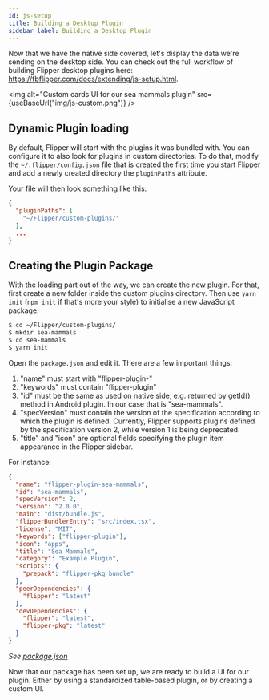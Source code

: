```yaml
---
id: js-setup
title: Building a Desktop Plugin
sidebar_label: Building a Desktop Plugin
---
```


Now that we have the native side covered, let's display the data we're sending
on the desktop side. You can check out the full workflow of building Flipper desktop
plugins here: https://fbflipper.com/docs/extending/js-setup.html.

<img alt="Custom cards UI for our sea mammals plugin" src={useBaseUrl("img/js-custom.png")} />

## Dynamic Plugin loading

By default, Flipper will start with the plugins it was bundled with. You can
configure it to also look for plugins in custom directories. To do that,
modify the `~/.flipper/config.json` file that is created the first time
you start Flipper and add a newly created directory the `pluginPaths` attribute.

Your file will then look something like this:

```json
{
  "pluginPaths": [
    "~/Flipper/custom-plugins/"
  ],
  ...
}
```

## Creating the Plugin Package

With the loading part out of the way, we can create the new plugin. For that, first
create a new folder inside the custom plugins directory. Then use `yarn init` (`npm init` if that's more your style)
to initialise a new JavaScript package:

```bash
$ cd ~/Flipper/custom-plugins/
$ mkdir sea-mammals
$ cd sea-mammals
$ yarn init
```

Open the `package.json` and edit it. There are a few important things:
1) "name" must start with "flipper-plugin-"
2) "keywords" must contain "flipper-plugin"
3) "id" must be the same as used on native side, e.g. returned by getId() method in Android plugin. In our case that is "sea-mammals".
4) "specVersion" must contain the version of the specification according to which the plugin is defined.  Currently, Flipper supports plugins defined by the specification version 2, while version 1 is being deprecated.
5) "title" and "icon" are optional fields specifying the plugin item appearance in the Flipper sidebar.

For instance:

```json
{
  "name": "flipper-plugin-sea-mammals",
  "id": "sea-mammals",
  "specVersion": 2,
  "version": "2.0.0",
  "main": "dist/bundle.js",
  "flipperBundlerEntry": "src/index.tsx",
  "license": "MIT",
  "keywords": ["flipper-plugin"],
  "icon": "apps",
  "title": "Sea Mammals",
  "category": "Example Plugin",
  "scripts": {
    "prepack": "flipper-pkg bundle"
  },
  "peerDependencies": {
    "flipper": "latest"
  },
  "devDependencies": {
    "flipper": "latest",
    "flipper-pkg": "latest"
  }
}
```
*See [package.json](https://github.com/facebook/flipper/blob/master/desktop/plugins/seamammals/package.json)*

Now that our package has been set up, we are ready to build a UI for our plugin. Either by using a standardized table-based plugin, or by creating a custom UI.
